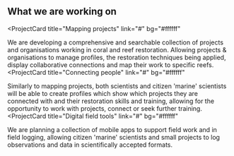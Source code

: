 ## What we are working on

<ProjectCard
  title="Mapping projects"
  link="#"
  bg="#ffffff"
>
  We are developing a comprehensive and searchable collection of projects and organisations working in coral and reef restoration. Allowing projects & organisations to manage profiles, the restoration techniques being applied, display collaborative connections and map their work to specific reefs.
</ProjectCard>
<ProjectCard
  title="Connecting people"
  link="#"
  bg="#ffffff"
>
  Similarly to mapping projects, both scientists and citizen 'marine' scientists will be able to create profiles which show which projects they are connected with and their restoration skills and training, allowing for the opportunity to work with projects, connect or seek further training.
</ProjectCard>
<ProjectCard
  title="Digital field tools"
  link="#"
  bg="#ffffff"
>
  We are planning a collection of mobile apps to support field work and in field logging, allowing citizen 'marine' scientists and small projects to log observations and data in scientifically accepted formats.
</ProjectCard>
